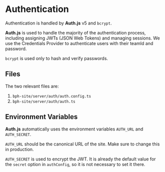 # Authentication

Authentication is handled by **Auth.js** v5 and `bcrypt`.

**Auth.js** is used to handle the majority of the authentication process, including assigning JWTs (JSON Web Tokens) and managing sessions. We use the Credentials Provider to authenticate users with their teamId and password.

`bcrypt` is used only to hash and verify passwords.

## Files

The two relevant files are:
1. `bph-site/server/auth/auth.config.ts`
2. `bph-site/server/auth/auth.ts`

## Environment Variables

**Auth.js** automatically uses the environment variables `AUTH_URL` and `AUTH_SECRET`.

`AUTH_URL` should be the canonical URL of the site. Make sure to change this in production.

`AUTH_SECRET` is used to encrypt the JWT. It is already the default value for the `secret` option in `authConfig`, so it is not necessary to set it there.

